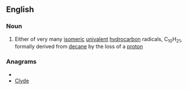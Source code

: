 ==English==

===Noun===
{{en-noun}}

#{{organic chemistry}} Either of very many [[isomeric]] [[univalent]] [[hydrocarbon]] radicals, C<sub>10</sub>H<sub>21</sub>, formally derived from [[decane]] by the loss of a [[proton]]

===Anagrams===
* {{alphagram|cdely}}
* [[Clyde#English|Clyde]]